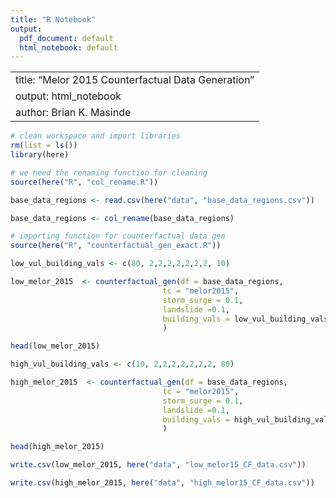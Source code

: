 ```yaml
---
title: "R Notebook"
output:
  pdf_document: default
  html_notebook: default
---
```


---
title: "Melor 2015 Counterfactual Data Generation"
output: html_notebook
author: Brian K. Masinde
---

```r
# clean workspace and import libraries
rm(list = ls())
library(here)
```

```r
# we need the renaming function for cleaning
source(here("R", "col_rename.R"))

base_data_regions <- read.csv(here("data", "base_data_regions.csv"))

base_data_regions <- col_rename(base_data_regions)
```

```r
# importing function for counterfactual data gen
source(here("R", "counterfactual_gen_exact.R"))

low_vul_building_vals <- c(80, 2,2,2,2,2,2,2, 10)

low_melor_2015  <- counterfactual_gen(df = base_data_regions,
                                  tc = "melor2015",
                                  storm_surge = 0.1,
                                  landslide =0.1,
                                  building_vals = low_vul_building_vals
                                  )

head(low_melor_2015)
```

```r
high_vul_building_vals <- c(10, 2,2,2,2,2,2,2, 80)

high_melor_2015  <- counterfactual_gen(df = base_data_regions,
                                  tc = "melor2015",
                                  storm_surge = 0.1,
                                  landslide =0.1,
                                  building_vals = high_vul_building_vals
                                  )

head(high_melor_2015)
```


```r
write.csv(low_melor_2015, here("data", "low_melor15_CF_data.csv"))

write.csv(high_melor_2015, here("data", "high_melor15_CF_data.csv"))
```

